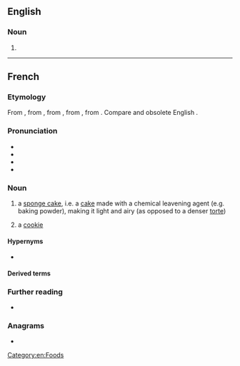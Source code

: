{{also|gateau}}
==English==

===Noun===
{{en-noun|gâteaux|s}}

# {{alternative form of|en|gateau}}

[[Category:en:Foods]]

----

==French==

===Etymology===
From {{inh|fr|frm|gasteau}}, from {{inh|fr|fro|gastel}}, from {{der|fr|frk|*wastil}}, from {{der|fr|gem-pro|*wastilaz}}, from {{der|fr|ine-pro|*wes-|t=to eat; consume}}. Compare {{cog|ang|wist|t=food; provision; feast}} and obsolete English {{m|en|wastel}}.

===Pronunciation===
* {{fr-IPA}}
* {{audio|fr|Fr-gâteau.ogg|audio}}
* {{homophones|fr|gâteaux|}}
* {{rhymes|fr|o|s=2}}

===Noun===
{{fr-noun|m}}

# a [[sponge cake]], i.e. a [[cake]] made with a chemical leavening agent (e.g. baking powder), making it light and airy (as opposed to a denser [[torte]])
# {{lb|fr|Louisiana French}} a [[cookie]]

====Hypernyms====
* {{l|fr|pâtisserie}}

====Derived terms====
{{col3|fr
|cerise sur le gâteau
|c'est du gâteau
|fourchette à gâteau
|gâteau de riz
|gâteau de voyage
|gâteau mille crêpes
|gâteau sec
|gâteau sous la cerise
|part du gâteau}}

===Further reading===
* {{R:TLFi}}

===Anagrams===
* {{l|fr|augeât}}

{{C|fr|Cakes and pastries}}
{{C|fr|Foods}}